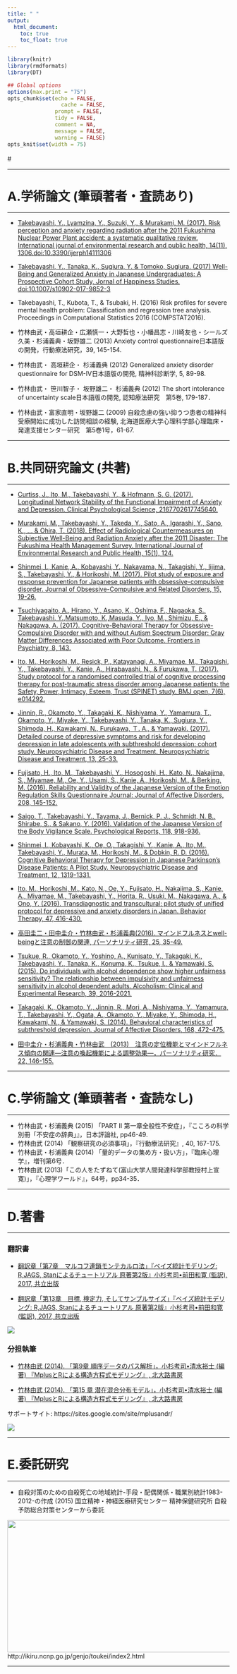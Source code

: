 ```yaml
---
title: " "
output:
  html_document:
    toc: true
    toc_float: true
---
```



```r
library(knitr)
library(rmdformats)
library(DT)

## Global options
options(max.print = "75")
opts_chunk$set(echo = FALSE,
	             cache = FALSE,
               prompt = FALSE,
               tidy = FALSE,
               comment = NA,
               message = FALSE,
               warning = FALSE)
opts_knit$set(width = 75)
```

#　    



---

# A.学術論文 (筆頭著者・査読あり)

---

- [Takebayashi, Y., Lyamzina, Y., Suzuki, Y., & Murakami, M. (2017). Risk perception and anxiety regarding radiation after the 2011 Fukushima Nuclear Power Plant accident: a systematic qualitative review. International journal of environmental research and public health, 14(11), 1306.doi:10.3390/ijerph14111306](http://www.mdpi.com/1660-4601/14/11/1306)

- [Takebayashi, Y., Tanaka, K., Sugiura, Y. & Tomoko, Sugiura. (2017) Well-Being and Generalized Anxiety in Japanese Undergraduates: A Prospective Cohort Study, Jornal of Happiness Studies. doi:10.1007/s10902-017-9852-3](https://link.springer.com/article/10.1007/s10902-017-9852-3)
  
- Takebayashi, T., Kubota, T., & Tsubaki, H. (2016) Risk profiles for severe mental health problem: Classification and regression tree analysis. Proceedings in Computational Statistics 2016 (COMPSTAT2016).

- 竹林由武・高垣耕企・広瀬慎一・大野哲也・小幡昌志・川崎友也・シールズ久美・杉浦義典・坂野雄二 (2013) Anxiety control questionnaire日本語版の開発，行動療法研究，39,  145-154.   

- 竹林由武・ 高垣耕企・ 杉浦義典 (2012) Generalized anxiety disorder questionnaire for DSM-IV日本語版の開発, 精神科診断学, 5, 89-98.

- 竹林由武・ 笹川智子・ 坂野雄二・ 杉浦義典 (2012) The short intolerance of uncertainty scale日本語版の開発, 認知療法研究　第5巻, 179-187．

- 竹林由武・富家直明・坂野雄二 (2009) 自殺念慮の強い抑うつ患者の精神科受療開始に成功した訪問相談の経験, 北海道医療大学心理科学部心理臨床・発達支援センター研究　第5巻1号，61-67.  

---

# B.共同研究論文 (共著)

---

- [Curtiss, J., Ito, M., Takebayashi, Y., & Hofmann, S. G. (2017). Longitudinal Network Stability of the Functional Impairment of Anxiety and Depression. Clinical Psychological Science, 2167702617745640.](http://journals.sagepub.com/doi/abs/10.1177/2167702617745640)

- [Murakami, M., Takebayashi, Y., Takeda, Y., Sato, A., Igarashi, Y., Sano, K., ... & Ohira, T. (2018). Effect of Radiological Countermeasures on Subjective Well-Being and Radiation Anxiety after the 2011 Disaster: The Fukushima Health Management Survey. International Journal of Environmental Research and Public Health, 15(1), 124.](http://www.mdpi.com/1660-4601/15/1/124)

- [Shinmei, I., Kanie, A., Kobayashi, Y., Nakayama, N., Takagishi, Y., Iijima, S., Takebayashi, Y., & Horikoshi, M. (2017). Pilot study of exposure and response prevention for Japanese patients with obsessive-compulsive disorder. Journal of Obsessive-Compulsive and Related Disorders, 15, 19-26.](https://www.sciencedirect.com/science/article/pii/S2211364917300568)

- [Tsuchiyagaito, A., Hirano, Y., Asano, K., Oshima, F., Nagaoka, S., Takebayashi, Y.,Matsumoto, K.,Masuda, Y., Iyo, M., Shimizu, E., & Nakagawa, A. (2017). Cognitive-Behavioral Therapy for Obsessive-Compulsive Disorder with and without Autism Spectrum Disorder: Gray Matter Differences Associated with Poor Outcome. Frontiers in Psychiatry, 8, 143.](https://www.frontiersin.org/articles/10.3389/fpsyt.2017.00143/full) 

- [Ito, M., Horikoshi, M., Resick, P., Katayanagi, A., Miyamae, M., Takagishi, Y., Takebayashi, Y., Kanie, A., Hirabayashi, N., & Furukawa, T. (2017). Study protocol for a randomised controlled trial of cognitive processing therapy for post-traumatic stress disorder among Japanese patients: the Safety, Power, Intimacy, Esteem, Trust (SPINET) study. BMJ open, 7(6), e014292.](http://bmjopen.bmj.com/content/7/6/e014292)

- [Jinnin, R., Okamoto, Y., Takagaki, K., Nishiyama, Y., Yamamura, T., Okamoto, Y., Miyake, Y., Takebayashi, Y., Tanaka, K., Sugiura, Y., Shimoda, H., Kawakami, N., Furukawa, Ｔ. A., & Yamawaki. (2017). Detailed course of depressive symptoms and risk for developing depression in late adolescents with subthreshold depression: cohort study. Neuropsychiatric Disease and Treatment. Neuropsychiatric Disease and Treatment, 13, 25-33.](https://www.dovepress.com/detailed-course-of-depressive-symptoms-and-risk-for-developing-depress-peer-reviewed-article-NDT)

- [Fujisato, H., Ito, M., Takebayashi, Y., Hosogoshi, H., Kato, N., Nakajima, S., Miyamae, M., Oe, Y., Usami, S., Kanie, A., Horikoshi, M., & Berking, M. (2016). Reliability and Validity of the Japanese Version of the Emotion Regulation Skills Questionnaire Journal: Journal of Affective Disorders, 208, 145-152.](linkinghub.elsevier.com/retrieve/pii/S0165-0327(16)31002-3)

- [Saigo, T., Takebayashi, Y., Tayama, J., Bernick, P. J., Schmidt, N. B., Shirabe, S., & Sakano, Y. (2016). Validation of the Japanese Version of the Body Vigilance Scale. Psychological Reports, 118, 918-936.](http://journals.sagepub.com/doi/abs/10.1177/0033294116648139?url_ver=Z39.88-2003&rfr_id=ori:rid:crossref.org&rfr_dat=cr_pub%3dpubmed)

- [Shinmei, I., Kobayashi, K., Oe, O., Takagishi, Y., Kanie, A., Ito, M., Takebayashi, Y., Murata, M., Horikoshi, M., & Dobkin, R. D. (2016). Cognitive Behavioral Therapy for Depression in Japanese Parkinson's Disease Patients: A Pilot Study. Neuropsychiatric Disease and Treatment, 12, 1319-1331.](https://www.ncbi.nlm.nih.gov/pmc/articles/PMC4908947/)

- [Ito, M., Horikoshi, M., Kato, N., Oe, Y., Fujisato, H., Nakajima, S., Kanie, A., Miyamae, M., Takebayashi, Y.,  Horita, R., Usuki, M., Nakagawa, A., & Ono, Y. (2016). Transdiagnostic and transcultural: pilot study of unified protocol for depressive and anxiety disorders in Japan. Behavior Therapy, 47, 416-430.](http://www.sciencedirect.com/science/article/pii/S0005789416000216?via%3Dihub)

- [高田圭二・田中圭介・竹林由武・杉浦義典(2016). マインドフルネスとwell-beingと注意の制御の関連, パーソナリティ研究, 25, 35-49.](https://www.jstage.jst.go.jp/article/personality/25/1/25_35/_article/-char/ja/)  

- [Tsukue, R., Okamoto, Y., Yoshino, A., Kunisato, Y., Takagaki, K., Takebayashi, Y., Tanaka, K., Konuma, K., Tsukue, I., & Yamawaki, S. (2015). Do individuals with alcohol dependence show higher unfairness sensitivity? The relationship between impulsivity and unfairness sensitivity in alcohol dependent adults. Alcoholism: Clinical and Experimental Research, 39, 2016-2021.](http://dx.doi.org/10.1111/acer.12832)

- [Takagaki, K., Okamoto, Y., Jinnin, R., Mori, A., Nishiyama, Y., Yamamura, T., Takebayashi, Y., Ogata, A., Okamoto, Y., Miyake, Y., Shimoda, H., Kawakami, N., & Yamawaki, S. (2014). Behavioral characteristics of subthreshold depression. Journal of Affective Disorders, 168, 472-475.](http://www.sciencedirect.com/science/article/pii/S0165032714004492?via%3Dihub)

- [田中圭介・杉浦義典・竹林由武　(2013)　注意の定位機能とマインドフルネス傾向の関連―注意の喚起機能による調整効果―，パーソナリティ研究．22, 146-155.](https://www.jstage.jst.go.jp/article/personality/22/2/22_146/_article/-char/ja)

---

# C.学術論文 (筆頭著者・査読なし)

---

- 竹林由武・杉浦義典 (2015) 「PART II 第一章全般性不安症」，『こころの科学別冊「不安症の辞典」』，日本評論社, pp46-49.　
- 竹林由武 (2014) 「観察研究の必須事項」，『行動療法研究』, 40, 167-175.
- 竹林由武・杉浦義典 (2014) 「量的データの集め方・扱い方」，『臨床心理学』，増刊第6号．
- 竹林由武 (2013)「この人をたずねて(富山大学人間発達科学部教授村上宣寛)」，『心理学ワールド』，64号，pp34-35．


---

# D.著書

---

### 翻訳書
- [翻訳章「第7章　マルコフ連鎖モンテカルロ法」『ベイズ統計モデリング: R,JAGS, Stanによるチュートリアル 原著第2版』小杉考司•前田和寛 (監訳), 2017, 共立出版](https://www.amazon.co.jp/dp/4320113160/ref=cm_sw_r_tw_dp_x_--aIzbEBTS63Q)

- [翻訳章「第13章　目標, 検定力, そしてサンプルサイズ」『ベイズ統計モデリング: R,JAGS, Stanによるチュートリアル 原著第2版』小杉考司•前田和寛 (監訳), 2017, 共立出版](https://www.amazon.co.jp/dp/4320113160/ref=cm_sw_r_tw_dp_x_--aIzbEBTS63Q)

![](https://images-na.ssl-images-amazon.com/images/I/81sJDErATsL.jpg)

### 分担執筆
- [竹林由武  (2014). 「第9章 順序データのパス解析」，小杉考司•清水裕士 (編著)  『MplusとRによる構造方程式モデリング』, 北大路書房](https://www.amazon.co.jp/dp/4762828254/ref=cm_sw_r_tw_dp_x_O9aIzbAB158A2)

- [竹林由武  (2014).  「第15 章 潜在混合分布モデル」，小杉考司•清水裕士 (編著)   『MplusとRによる構造方程式モデリング』, 北大路書房](https://www.amazon.co.jp/dp/4762828254/ref=cm_sw_r_tw_dp_x_O9aIzbAB158A2)

サポートサイト: https://sites.google.com/site/mplusandr/


![](https://images-na.ssl-images-amazon.com/images/I/81Cnv%2BR1x7L.jpg)

---

# E.委託研究

---

- 自殺対策のための自殺死亡の地域統計-手段・配偶関係・職業別統計1983-2012-の作成 (2015)
  国立精神・神経医療研究センター 精神保健研究所 自殺予防総合対策センターから委託
  
<img src="img/自殺予防総合対策センター.jpg" height="300px" width="600px"  />  
http://ikiru.ncnp.go.jp/genjo/toukei/index2.html


---
